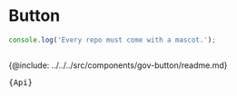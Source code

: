 
# Button

```js
console.log('Every repo must come with a mascot.');
```

```tsx file=../../../src/components/gov-button/gov-button.tsx

```

{@include: ../../../src/components/gov-button/readme.md}

<pre>{Api}</pre>

<Partial />

